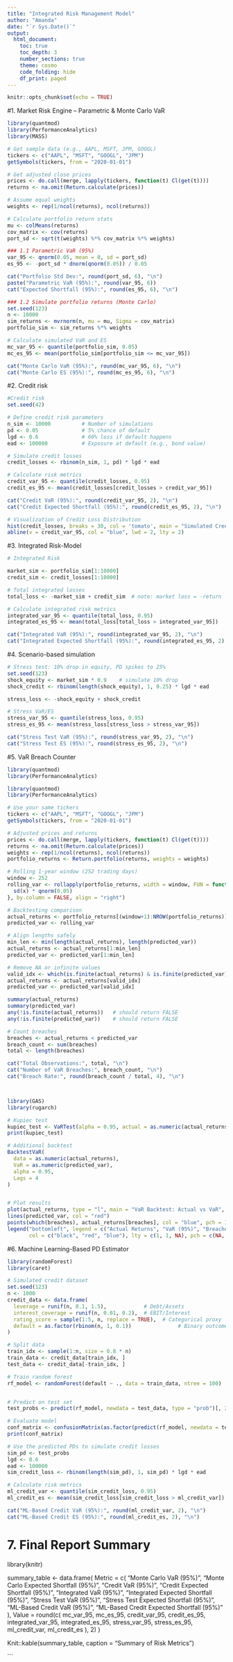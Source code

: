 ```yaml
---
title: "Integrated Risk Management Model"
author: "Amanda"
date: "`r Sys.Date()`"
output:
  html_document:
    toc: true
    toc_depth: 3
    number_sections: true
    theme: cosmo
    code_folding: hide
    df_print: paged
---
```


```r
knitr::opts_chunk$set(echo = TRUE)

```
#1. Market Risk Engine – Parametric & Monte Carlo VaR
```r


library(quantmod)
library(PerformanceAnalytics)
library(MASS)

# Get sample data (e.g., AAPL, MSFT, JPM, GOOGL)
tickers <- c("AAPL", "MSFT", "GOOGL", "JPM")
getSymbols(tickers, from = "2020-01-01")

# Get adjusted close prices
prices <- do.call(merge, lapply(tickers, function(t) Cl(get(t))))
returns <- na.omit(Return.calculate(prices))

# Assume equal weights
weights <- rep(1/ncol(returns), ncol(returns))

# Calculate portfolio return stats
mu <- colMeans(returns)
cov_matrix <- cov(returns)
port_sd <- sqrt(t(weights) %*% cov_matrix %*% weights)

### 1.1 Parametric VaR (95%)
var_95 <- qnorm(0.05, mean = 0, sd = port_sd)
es_95 <- -port_sd * dnorm(qnorm(0.05)) / 0.05

cat("Portfolio Std Dev:", round(port_sd, 6), "\n")
paste("Parametric VaR (95%):", round(var_95, 6))
cat("Expected Shortfall (95%):", round(es_95, 6), "\n")

### 1.2 Simulate portfolio returns (Monte Carlo)
set.seed(123)
n <- 10000
sim_returns <- mvrnorm(n, mu = mu, Sigma = cov_matrix)
portfolio_sim <- sim_returns %*% weights

# Calculate simulated VaR and ES
mc_var_95 <- quantile(portfolio_sim, 0.05)
mc_es_95 <- mean(portfolio_sim[portfolio_sim <= mc_var_95])

cat("Monte Carlo VaR (95%):", round(mc_var_95, 6), "\n")
cat("Monte Carlo ES (95%):", round(mc_es_95, 6), "\n")

```
#2. Credit risk 
```r
#Credit risk 
set.seed(42)

# Define credit risk parameters
n_sim <- 10000          # Number of simulations
pd <- 0.05              # 5% chance of default
lgd <- 0.6              # 60% loss if default happens
ead <- 100000           # Exposure at default (e.g., bond value)

# Simulate credit losses
credit_losses <- rbinom(n_sim, 1, pd) * lgd * ead

# Calculate risk metrics
credit_var_95 <- quantile(credit_losses, 0.95)
credit_es_95 <- mean(credit_losses[credit_losses > credit_var_95])

cat("Credit VaR (95%):", round(credit_var_95, 2), "\n")
cat("Credit Expected Shortfall (95%):", round(credit_es_95, 2), "\n")

# Visualization of Credit Loss Distribution
hist(credit_losses, breaks = 30, col = 'tomato', main = "Simulated Credit Loss Distribution", xlab = "Loss Amount")
abline(v = credit_var_95, col = "blue", lwd = 2, lty = 2)


```
#3. Integrated Risk-Model
```r
# Integrated Risk

market_sim <- portfolio_sim[1:10000]
credit_sim <- credit_losses[1:10000]

# Total integrated losses
total_loss <- -market_sim + credit_sim  # note: market loss = -return

# Calculate integrated risk metrics
integrated_var_95 <- quantile(total_loss, 0.95)
integrated_es_95 <- mean(total_loss[total_loss > integrated_var_95])

cat("Integrated VaR (95%):", round(integrated_var_95, 2), "\n")
cat("Integrated Expected Shortfall (95%):", round(integrated_es_95, 2), "\n")

```
#4. Scenario-based simulation
```r
# Stress test: 10% drop in equity, PD spikes to 25%
set.seed(123)
shock_equity <- market_sim * 0.9    # simulate 10% drop
shock_credit <- rbinom(length(shock_equity), 1, 0.25) * lgd * ead

stress_loss <- -shock_equity + shock_credit

# Stress VaR/ES
stress_var_95 <- quantile(stress_loss, 0.95)
stress_es_95 <- mean(stress_loss[stress_loss > stress_var_95])

cat("Stress Test VaR (95%):", round(stress_var_95, 2), "\n")
cat("Stress Test ES (95%):", round(stress_es_95, 2), "\n")
```
#5. VaR Breach Counter
```r
library(quantmod)
library(PerformanceAnalytics)

library(quantmod)
library(PerformanceAnalytics)

# Use your same tickers
tickers <- c("AAPL", "MSFT", "GOOGL", "JPM")
getSymbols(tickers, from = "2020-01-01")

# Adjusted prices and returns
prices <- do.call(merge, lapply(tickers, function(t) Cl(get(t))))
returns <- na.omit(Return.calculate(prices))
weights <- rep(1/ncol(returns), ncol(returns))
portfolio_returns <- Return.portfolio(returns, weights = weights)

# Rolling 1-year window (252 trading days)
window <- 252
rolling_var <- rollapply(portfolio_returns, width = window, FUN = function(x) {
  sd(x) * qnorm(0.05)
}, by.column = FALSE, align = "right")

# Backtesting comparison
actual_returns <- portfolio_returns[(window+1):NROW(portfolio_returns)]
predicted_var <- rolling_var

# Align lengths safely
min_len <- min(length(actual_returns), length(predicted_var))
actual_returns <- actual_returns[1:min_len]
predicted_var <- predicted_var[1:min_len]

# Remove NA or infinite values
valid_idx <- which(is.finite(actual_returns) & is.finite(predicted_var))
actual_returns <- actual_returns[valid_idx]
predicted_var <- predicted_var[valid_idx]

summary(actual_returns)
summary(predicted_var)
any(!is.finite(actual_returns))   # should return FALSE
any(!is.finite(predicted_var))    # should return FALSE

# Count breaches
breaches <- actual_returns < predicted_var
breach_count <- sum(breaches)
total <- length(breaches)

cat("Total Observations:", total, "\n")
cat("Number of VaR Breaches:", breach_count, "\n")
cat("Breach Rate:", round(breach_count / total, 4), "\n")



library(GAS)
library(rugarch)

# Kupiec test
kupiec_test <- VaRTest(alpha = 0.95, actual = as.numeric(actual_returns), VaR = as.numeric(predicted_var))
print(kupiec_test)

# Additional backtest
BacktestVaR(
  data = as.numeric(actual_returns), 
  VaR = as.numeric(predicted_var), 
  alpha = 0.95, 
  Lags = 4
)


# Plot results
plot(actual_returns, type = "l", main = "VaR Backtest: Actual vs VaR", col = "black")
lines(predicted_var, col = "red")
points(which(breaches), actual_returns[breaches], col = "blue", pch = 16)
legend("bottomleft", legend = c("Actual Returns", "VaR (95%)", "Breaches"), 
       col = c("black", "red", "blue"), lty = c(1, 1, NA), pch = c(NA, NA, 16))


```
#6. Machine Learning-Based PD Estimator
```r
library(randomForest)
library(caret)

# Simulated credit dataset
set.seed(123)
n <- 1000
credit_data <- data.frame(
  leverage = runif(n, 0.1, 1.5),            # Debt/Assets
  interest_coverage = runif(n, 0.01, 0.2),  # EBIT/Interest
  rating_score = sample(1:5, n, replace = TRUE),  # Categorical proxy
  default = as.factor(rbinom(n, 1, 0.1))               # Binary outcome
)

# Split data
train_idx <- sample(1:n, size = 0.8 * n)
train_data <- credit_data[train_idx, ]
test_data <- credit_data[-train_idx, ]

# Train random forest
rf_model <- randomForest(default ~ ., data = train_data, ntree = 100)


# Predict on test set
test_probs <- predict(rf_model, newdata = test_data, type = "prob")[, 2]

# Evaluate model
conf_matrix <- confusionMatrix(as.factor(predict(rf_model, newdata = test_data)), as.factor(test_data$default))
print(conf_matrix)

```

```r
# Use the predicted PDs to simulate credit losses
sim_pd <- test_probs
lgd <- 0.6
ead <- 100000
sim_credit_loss <- rbinom(length(sim_pd), 1, sim_pd) * lgd * ead

# Calculate risk metrics
ml_credit_var <- quantile(sim_credit_loss, 0.95)
ml_credit_es <- mean(sim_credit_loss[sim_credit_loss > ml_credit_var])

cat("ML-Based Credit VaR (95%):", round(ml_credit_var, 2), "\n")
cat("ML-Based Credit ES (95%):", round(ml_credit_es, 2), "\n")

```


# 7. Final Report Summary

library(knitr)

summary_table <- data.frame(
  Metric = c(
    "Monte Carlo VaR (95%)",
    "Monte Carlo Expected Shortfall (95%)",
    "Credit VaR (95%)",
    "Credit Expected Shortfall (95%)",
    "Integrated VaR (95%)",
    "Integrated Expected Shortfall (95%)",
    "Stress Test VaR (95%)",
    "Stress Test Expected Shortfall (95%)",
    "ML-Based Credit VaR (95%)",
    "ML-Based Credit Expected Shortfall (95%)"
  ),
  Value = round(c(
    mc_var_95, mc_es_95,
    credit_var_95, credit_es_95,
    integrated_var_95, integrated_es_95,
    stress_var_95, stress_es_95,
    ml_credit_var, ml_credit_es
  ), 2)
)

Knit::kable(summary_table, caption = "Summary of Risk Metrics")

```
